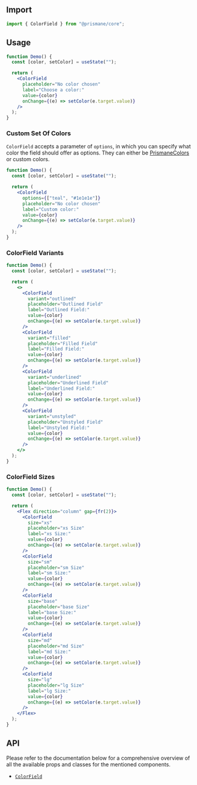 ## Import

```js
import { ColorField } from "@prismane/core";
```

## Usage

```jsx
function Demo() {
  const [color, setColor] = useState("");

  return (
    <ColorField
      placeholder="No color chosen"
      label="Choose a color:"
      value={color}
      onChange={(e) => setColor(e.target.value)}
    />
  );
}
```

### Custom Set Of Colors

`ColorField` accepts a parameter of `options`, in which you can specify what color the field should offer as options. They can either be [PrismaneColors](/docs/getting-started/globals#prismanecolors-type) or custom colors.

```jsx
function Demo() {
  const [color, setColor] = useState("");

  return (
    <ColorField
      options={["teal", "#1e1e1e"]}
      placeholder="No color chosen"
      label="Custom color:"
      value={color}
      onChange={(e) => setColor(e.target.value)}
    />
  );
}
```

### ColorField Variants

```jsx
function Demo() {
  const [color, setColor] = useState("");

  return (
    <>
      <ColorField
        variant="outlined"
        placeholder="Outlined Field"
        label="Outlined Field:"
        value={color}
        onChange={(e) => setColor(e.target.value)}
      />
      <ColorField
        variant="filled"
        placeholder="Filled Field"
        label="Filled Field:"
        value={color}
        onChange={(e) => setColor(e.target.value)}
      />
      <ColorField
        variant="underlined"
        placeholder="Underlined Field"
        label="Underlined Field:"
        value={color}
        onChange={(e) => setColor(e.target.value)}
      />
      <ColorField
        variant="unstyled"
        placeholder="Unstyled Field"
        label="Unstyled Field:"
        value={color}
        onChange={(e) => setColor(e.target.value)}
      />
    </>
  );
}
```

### ColorField Sizes

```jsx
function Demo() {
  const [color, setColor] = useState("");

  return (
    <Flex direction="column" gap={fr(2)}>
      <ColorField
        size="xs"
        placeholder="xs Size"
        label="xs Size:"
        value={color}
        onChange={(e) => setColor(e.target.value)}
      />
      <ColorField
        size="sm"
        placeholder="sm Size"
        label="sm Size:"
        value={color}
        onChange={(e) => setColor(e.target.value)}
      />
      <ColorField
        size="base"
        placeholder="base Size"
        label="base Size:"
        value={color}
        onChange={(e) => setColor(e.target.value)}
      />
      <ColorField
        size="md"
        placeholder="md Size"
        label="md Size:"
        value={color}
        onChange={(e) => setColor(e.target.value)}
      />
      <ColorField
        size="lg"
        placeholder="lg Size"
        label="lg Size:"
        value={color}
        onChange={(e) => setColor(e.target.value)}
      />
    </Flex>
  );
}
```

## API

Please refer to the documentation below for a comprehensive overview of all the available props and classes for the mentioned components.

- [`ColorField`](/docs/components-api/color-field-api)
